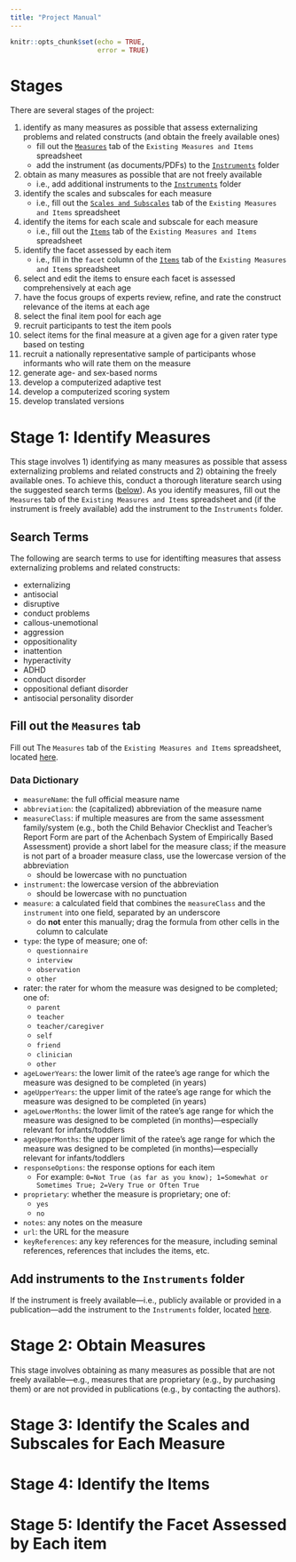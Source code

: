 ```yaml
---
title: "Project Manual"
---
```


```r
knitr::opts_chunk$set(echo = TRUE,
                      error = TRUE)
```

# Stages {#stages}

There are several stages of the project:

1. identify as many measures as possible that assess externalizing problems and related constructs (and obtain the freely available ones)
    - fill out the [`Measures`](https://docs.google.com/spreadsheets/d/1luduZayyVmONdxBCcvrMGVv1vshhHzQ7eEOLg1aaMxE/edit#gid=0) tab of the `Existing Measures and Items` spreadsheet
    - add the instrument (as documents/PDFs) to the [`Instruments`](https://drive.google.com/drive/u/0/folders/1UL9_9tbKPQeKNLftlBTdWI9kVcqEn51f) folder
1. obtain as many measures as possible that are not freely available
    - i.e., add additional instruments to the [`Instruments`](https://drive.google.com/drive/u/0/folders/1UL9_9tbKPQeKNLftlBTdWI9kVcqEn51f) folder
1. identify the scales and subscales for each measure
    - i.e., fill out the [`Scales and Subscales`](https://docs.google.com/spreadsheets/d/1luduZayyVmONdxBCcvrMGVv1vshhHzQ7eEOLg1aaMxE/edit#gid=618359966) tab of the `Existing Measures and Items` spreadsheet
1. identify the items for each scale and subscale for each measure
    - i.e., fill out the [`Items`](https://docs.google.com/spreadsheets/d/1luduZayyVmONdxBCcvrMGVv1vshhHzQ7eEOLg1aaMxE/edit#gid=1930981316) tab of the `Existing Measures and Items` spreadsheet
1. identify the facet assessed by each item
    - i.e., fill in the `facet` column of the [`Items`](https://docs.google.com/spreadsheets/d/1luduZayyVmONdxBCcvrMGVv1vshhHzQ7eEOLg1aaMxE/edit#gid=1930981316) tab of the `Existing Measures and Items` spreadsheet
1. select and edit the items to ensure each facet is assessed comprehensively at each age
1. have the focus groups of experts review, refine, and rate the construct relevance of the items at each age
1. select the final item pool for each age
1. recruit participants to test the item pools
1. select items for the final measure at a given age for a given rater type based on testing
1. recruit a nationally representative sample of participants whose informants who will rate them on the measure
1. generate age- and sex-based norms
1. develop a computerized adaptive test
1. develop a computerized scoring system
1. develop translated versions

# Stage 1: Identify Measures {#identifyMeasures}

This stage involves 1) identifying as many measures as possible that assess externalizing problems and related constructs and 2) obtaining the freely available ones.
To achieve this, conduct a thorough literature search using the suggested search terms ([below](#searchTerms)).
As you identify measures, fill out the `Measures` tab of the `Existing Measures and Items` spreadsheet and (if the instrument is freely available) add the instrument to the `Instruments` folder.

## Search Terms {#searchTerms}

The following are search terms to use for identifting measures that assess externalizing problems and related constructs:

- externalizing
- antisocial
- disruptive
- conduct problems
- callous-unemotional
- aggression
- oppositionality
- inattention
- hyperactivity
- ADHD
- conduct disorder
- oppositional defiant disorder
- antisocial personality disorder

## Fill out the `Measures` tab {#measuresTab}

Fill out The `Measures` tab of the `Existing Measures and Items` spreadsheet, located [here](https://docs.google.com/spreadsheets/d/1luduZayyVmONdxBCcvrMGVv1vshhHzQ7eEOLg1aaMxE/edit#gid=0).

### Data Dictionary {#dataDictionary}

- `measureName`: the full official measure name
- `abbreviation`: the (capitalized) abbreviation of the measure name
- `measureClass`: if multiple measures are from the same assessment family/system (e.g., both the Child Behavior Checklist and Teacher's Report Form are part of the Achenbach System of Empirically Based Assessment) provide a short label for the measure class; if the measure is not part of a broader measure class, use the lowercase version of the abbreviation
    - should be lowercase with no punctuation
- `instrument`: the lowercase version of the abbreviation
    - should be lowercase with no punctuation
- `measure`: a calculated field that combines the `measureClass` and the `instrument` into one field, separated by an underscore
    - do **not** enter this manually; drag the formula from other cells in the column to calculate
- `type`: the type of measure; one of:
    - `questionnaire`
    - `interview`
    - `observation`
    - `other`
- rater: the rater for whom the measure was designed to be completed; one of:
    - `parent`
    - `teacher`
    - `teacher/caregiver`
    - `self`
    - `friend`
    - `clinician`
    - `other`
- `ageLowerYears`: the lower limit of the ratee's age range for which the measure was designed to be completed (in years)
- `ageUpperYears`: the upper limit of the ratee's age range for which the measure was designed to be completed (in years)
- `ageLowerMonths`: the lower limit of the ratee's age range for which the measure was designed to be completed (in months)—especially relevant for infants/toddlers
- `ageUpperMonths`: the upper limit of the ratee's age range for which the measure was designed to be completed (in months)—especially relevant for infants/toddlers
- `responseOptions`: the response options for each item
    - For example: `0=Not True (as far as you know); 1=Somewhat or Sometimes True; 2=Very True or Often True`
- `proprietary`: whether the measure is proprietary; one of:
    - `yes`
    - `no`
- `notes`: any notes on the measure
- `url`: the URL for the measure
- `keyReferences`: any key references for the measure, including seminal references, references that includes the items, etc.

## Add instruments to the `Instruments` folder {#addInstruments}

If the instrument is freely available—i.e., publicly available or provided in a publication—add the instrument to the `Instruments` folder, located [here](https://drive.google.com/drive/u/0/folders/1UL9_9tbKPQeKNLftlBTdWI9kVcqEn51f).

# Stage 2: Obtain Measures {#obtainMeasures}

This stage involves obtaining as many measures as possible that are not freely available—e.g., measures that are proprietary (e.g., by purchasing them) or are not provided in publications (e.g., by contacting the authors).

# Stage 3: Identify the Scales and Subscales for Each Measure {#scalesSubscales}

# Stage 4: Identify the Items {#identifyItems}

# Stage 5: Identify the Facet Assessed by Each item {#identifyItemFacets}